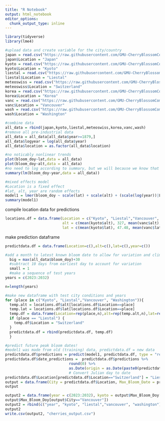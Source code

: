 ---
title: "R Notebook"
output: html_notebook
editor_options: 
  chunk_output_type: inline
---

```{r}
library(tidyverse)
library(lme4)
```


```{r}
#upload data and create variable for the city/country
japan = read.csv("https://raw.githubusercontent.com/GMU-CherryBlossomCompetition/peak-bloom-prediction/main/data/japan.csv")
japan$Location = "Japan"
kyoto = read.csv("https://raw.githubusercontent.com/GMU-CherryBlossomCompetition/peak-bloom-prediction/main/data/kyoto.csv")
kyoto$Location = "Kyoto"
liestal = read.csv("https://raw.githubusercontent.com/GMU-CherryBlossomCompetition/peak-bloom-prediction/main/data/liestal.csv")
liestal$Location = "Liestal"
meteoswiss = read.csv("https://raw.githubusercontent.com/GMU-CherryBlossomCompetition/peak-bloom-prediction/main/data/meteoswiss.csv")
meteoswiss$Location = "Switzerland"
korea = read.csv("https://raw.githubusercontent.com/GMU-CherryBlossomCompetition/peak-bloom-prediction/main/data/south_korea.csv")
korea$Location = "Korea"
vanc = read.csv("https://raw.githubusercontent.com/GMU-CherryBlossomCompetition/peak-bloom-prediction/main/data/vancouver.csv")
vanc$Location = "Vancouver"
wash = read.csv("https://raw.githubusercontent.com/GMU-CherryBlossomCompetition/peak-bloom-prediction/main/data/washingtondc.csv")
wash$Location = "Washington"
```

```{r}
#combine data
all_data = rbind(japan,kyoto,liestal,meteoswiss,korea,vanc,wash)
#remove all pre-industrial data
all_data = all_data[all_data$year>=1879,]
all_data$logyear = log(all_data$year)
all_data$location = as.factor(all_data$location)
```

```{r}
#no noticably nonlinear trends
plot(bloom_doy~lat,data = all_data)
plot(bloom_doy~alt,data = all_data)
#no need to log according to summary, but we will because we know that climate change effects are accelerating
summary(lm(bloom_doy~year,data = all_data))
```


```{r}
#mixed effects model 
#Location is a fixed effect
#lat, alt, year are random effects
model1 = lmer(bloom_doy ~ scale(lat) + scale(alt) + (scale(log(year))|Location), data = all_data, REML =FALSE)
summary(model1)
```
compile location data for predictions
```{r}
locations.df = data.frame(Location = c("Kyoto", "Liestal","Vancouver", "Washington"), 
                          alt = c(mean(kyoto$alt), 327, mean(vanc$alt), mean(wash$alt)),
                          lat = c(mean(kyoto$lat), 47.48, mean(vanc$lat), mean(wash$lat)))
```
make prediction dataframe
```{r}
predictdata.df = data.frame(Location=c(),alt=c(),lat=c(),year=c())
```

```{r}
#add a month to latest known bloom date to allow for variation and climate change
  big = max(all_data$bloom_doy)+30
  #subtract 10 days from earliest day to account for variation
  small = 1
  #make a sequence of test years
years = c(2023:2032)

n=length(years)

#make new dataframe with test city conditions and years
for (place in c("Kyoto", "Liestal","Vancouver", "Washington")){
  temp.alt = locations.df$alt[locations.df$Location==place]
  temp.lat = locations.df$lat[locations.df$Location==place]
  temp.df = data.frame(Location=rep(place,n),alt=rep(temp.alt,n),lat=rep(temp.lat,n),year=years)
  if (place == "Liestal") {
    temp.df$Location = "Switzerland"
  }
  predictdata.df = rbind(predictdata.df, temp.df)
  }
```

```{r}
#predict future peak bloom dates!
#model1 was made from old (training) data, predictdata.df = new data
predictdata.df$predictions = predict(model1, predictdata.df, type = "response") 
predictdata.df$date_predictions =  predictdata.df$predictions %>% 
                             round(0) %>% 
                             as.Date(origin = as.Date(paste0(predictdata.df$year,"-01-01")))
                             # Convert Julian day to date
predictdata.df$Location[predictdata.df$Location=="Switzerland"] = "Liestal"
output = data.frame(City = predictdata.df$Location, Max_Bloom_Date = predictdata.df$date_predictions, Max_Bloom_Doy = predictdata.df$predictions %>% round(0)) 
output
```

```{r}
output2 = data.frame(year = c(2023:2032), kyoto = output$Max_Bloom_Doy[output$City=="Kyoto"], liestal = output$Max_Bloom_Doy[output$City=="Liestal"], washingtondc = output$Max_Bloom_Doy[output$City=="Washington"], vancouver = 
output$Max_Bloom_Doy[output$City=="Vancouver"])
output2 = rbind(c("year", "kyoto", "liestal","vancouver", "washington"),output2)
output2
write.csv(output2, "cherries_output.csv")

```







